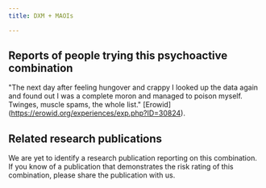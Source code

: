 ---
title: DXM + MAOIs

---

## Reports of people trying this psychoactive combination

"The next day after feeling hungover and crappy I looked up the data again and found out I was a complete moron and managed to poison myself. Twinges, muscle spams, the whole list." [Erowid] (https://erowid.org/experiences/exp.php?ID=30824).


## Related research publications

We are yet to identify a research publication reporting on this combination. If you know of a publication that demonstrates the risk rating of this combination, please share the publication with us.



